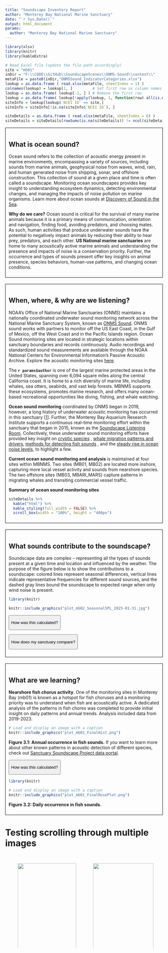 ```yaml
---
title: "Soundscape Inventory Report"
author: "Monterey Bay National Marine Sanctuary"
date: "`r Sys.Date()`"
output: html_document
params:
  author: "Monterey Bay National Marine Sanctuary"
---
```


```r
library(xlsx)
library(knitr)
library(kableExtra)

# Read Excel file (update the file path accordingly)
site = "mb01"
inDir = "F:\\CODE\\GitHub\\SoundscapeScenes\\ONMS-Sound\\context\\"
metaFile = paste0(inDir,"ONMSSound_IndicatorCategories.xlsx")
lookup = as.data.frame ( read.xlsx(metaFile, sheetIndex = 1) )
colnames(lookup) = lookup[1, ]         # Set first row as column names
lookup = as.data.frame( lookup[-1, ] ) # Remove the first row
lookup = as.data.frame( lookup[!apply(lookup, 1, function(row) all(is.na(row))), ] )
siteInfo = lookup[lookup$`NCEI ID` == site,]
siteInfo = siteInfo[!is.na(siteInfo$`NCEI ID`), ]

siteDetails = as.data.frame ( read.xlsx(metaFile, sheetIndex = 6) )
siteDetails = siteDetails[rowSums(is.na(siteDetails)) != ncol(siteDetails), ]
```
::: {style="border: 1px solid black; padding: 10px; margin-bottom: 20px;"}
# **What is ocean sound?**

Ocean sound refers to the collection of acoustic energy present in marine environments, encompassing a variety of sources, including sounds from marine animals, geophysical noise from waves, wind, rain, and human generated noise from shipping, sonar, and offshore construction. This collection of sound at a given place and time is often called a soundscape. Monitoring ocean soundscapes provides key insight to understanding ecosystem dynamics, detecting environmental changes, and managing the impacts of noise pollution on marine organisms. Learn more about ocean sounds at [Discovery of Sound in the Sea](https://dosits.org/).

**Why do we care?** Ocean sound is critical for the survival of many marine animals because it is a primary means of communication, orientation and navigation, finding food, avoiding predators, and choosing mates. As such, human activities that produce underwater sounds have the potential to negatively impact animals by reducing their ability to hear prey, predators, and each other. **US National marine sanctuaries** are home to many acoustically active marine animals and understanding the presence and impacts of noise is a conservation priority. Further, the occurrence and types of sounds present offer key insights on animal presence, species behaviors, human-use patterns, and changing ocean conditions.
:::

::: {style="border: 1px solid black; padding: 10px; margin-bottom: 20px;"}
# **When, where, & why are we listening?**

NOAA's Office of National Marine Sanctuaries (ONMS) maintains a nationally coordinated underwater sound monitoring network across the National Marine Sanctuary System, known as [ONMS Sound](https://sanctuaries.noaa.gov/science/monitoring/sound/). ONMS sound works with partners to monitor off the US East Coast, in the Gulf of Mexico, off the West Coast and in the Pacific Islands region. Ocean Sound monitoring sites are located in strategic locations within sanctuary boundaries and records continuously. Audio recordings and standardized sound measurements are available through the NOAA National Centers for Environmental Information's Passive Acoustic Archive. Explore the acoustic monitoring sites [here](https://www.ncei.noaa.gov/maps/passive-acoustic-data/).

The **`r params$author`** is one of the largest marine protected areas in the United States, spanning over 6,094 square miles along the central California coast. It is home to a rich diversity of marine life, including whales, sea otters, seabirds, and vast kelp forests. MBNMS supports these ecosystems, promotes marine research, and offers many ocean-based recreational opportunities like diving, fishing, and whale watching.

**Ocean sound monitoring** coordinated by ONMS began in 2019, however, a long history of underwater acoustic monitoring has occurred in this sanctuary [[1](https://pubs.aip.org/asa/arlo/article/3/2/65/123823/Ocean-ambient-sound-Comparing-the-1960s-with-the)]. Further, the Monterey Bay Aquarium Research Institute supports a continuous real-time monitoring effort within the sanctuary that began in 2015, known as the [Soundscape Listening Room](https://www.mbari.org/project/soundscape-listening-room/). Collectively, these underwater sound monitoring efforts have provided key insight on [cryptic species](https://movementecologyjournal.biomedcentral.com/articles/10.1186/s40462-024-00500-x) , [whale migration patterns and drivers](https://besjournals.onlinelibrary.wiley.com/doi/10.1111/1365-2435.14013), [methods for detecting fish sounds](https://pubs.aip.org/asa/jasa/article/153/3/1710/2881267) , and the [steady rise in ocean noise levels](https://pubs.aip.org/asa/arlo/article/3/2/65/123823/Ocean-ambient-sound-Comparing-the-1960s-with-the), to highlight a few.

**Current ocean sound monitoring and analysis** is maintained at four sites within MBNMS. Two sites (MB01, MB02) are located more inshore, capturing more local vessel activity and sounds from nearshore species. The two offshore sites (MB03, MBARI_MARS) capture patterns in migrating whales and transiting commercial vessel traffic.

**Summary of ocean sound monitoring sites**

```r
siteDetails %>% 
  kable("html") %>% 
  kable_styling(full_width = FALSE) %>% 
  scroll_box(width = "100%", height = "400px")
```
::: 

::: {style="border: 1px solid black; padding: 10px; margin-bottom: 20px;"}
# **What sounds contribute to the soundscape?**

Soundscape data are complex -- representing all the types of sounds present at a given time and location and influenced by the weather. The purpose of the figure below is to show the contributions to a soundscape: colored lines represent seasonal differences, vertical lines indicate representative frequencies for different sound sources, and the dashed gray lines bound the soundscape to expected range when only wind noise is present.

```r
library(knitr)

knitr::include_graphics("plot_mb02_SeasonalSPL_2025-01-31.jpg")
```

<button onclick="document.getElementById(&#39;infoModal&#39;).showModal()">

How was this calculated?

</button>

<dialog id="infoModal">

<p>The median power spectral densities (PSD) for all hours across all years are calculated from calibrated audio data using community software tools: <a href="https://github.com/MarineBioAcousticsRC/Triton/tree/master" target="_blank">Triton Soundscape Metrics</a>, <a href="https://pubs.aip.org/asa/jel/article/1/1/011203/219719" target="_blank">MANTA</a>, or <a href="https://github.com/lifewatch/pypam" target="_blank">PyPAM</a>. Triton software calculates the one-third octave band sound pressure levels by integration of PSD levels with a 1 Hz/1 second resolution and a median was used to calculate hourly values over no less than 1,800 1-s values for that hour and converted to decibels (dB re 1 μPa). MANTA and PYPAM software calculates power spectral density (PSD) levels per minute (μPa²) within the hybrid milledecade frequency bands. <a href="https://cran.r-project.org/web/packages/PAMscapes/index.html" target="_blank">PAMscapes</a> was used to calculate the median for each hour within one-third octave bands. These values were then converted to 1-Hz resolution to match the wind model results by converting to pressure and dividing by the band width before converting back to sound spectrum levels in decibels (dB re 1 μPa/Hz).</p>

<button onclick="document.getElementById('infoModal').close()">Close</button> </dialog>

<button onclick="document.getElementById(&#39;infoModal2&#39;).showModal()">

How does my sanctuary compare?

</button>

<dialog id="infoModal2">

<p>No one soundscape is alike and we can use other sites in similar oceanographic settings (e.g. nearshore or offshore) to compare conditions. From 2018-2022, the U.S. National Oceanic and Atmospheric Administration (NOAA) and the U.S. Navy engaged in a multi-year effort to monitor underwater sound within the U.S. National Marine Sanctuary System, known as <a href="https://sanctuaries.noaa.gov/science/monitoring/sound/sanctsound.html" target="_blank">Sanctuary SoundScape Monitoring Project</a>. Data collected during this dedicated period provide <a href="https://www.frontiersin.org/journals/marine-science/articles/10.3389/fmars.2021.719258/full" target="_blank">initial insights</a> on how soundscapes compare.</p>

```r
  # Load and display an image with a caption
  knitr::include_graphics("plot_mb02_compareTOL.png")
```

<button onclick="document.getElementById('infoModal2').close()">Close</button> </dialog>
:::


::: {style="border: 1px solid black; padding: 10px; margin-bottom: 20px;"}

# **What are we learning?**

**Nearshore fish chorus activity**. One of the monitoring sites in Monterey Bay (mb01) is known as a hotspot for fish choruses and a monitoring priority was to understand when fish are acoustically active. A dedicated analysis of the patterns in fish chores was completed to provide initial insight on daily patterns and annual trends. Analysis included data from 2019-2023.

```r
# Load and display an image with a caption
knitr::include_graphics("plot_mb01_FinalHist.png")
```

**Figure 3.1: Annual occurrence in fish sounds.** If you want to learn more about other known patterns in acoustic detection of different species, check out [Sanctuary Soundscape Project data portal](https://sanctsound.portal.axds.co/#sanctsound/sanctuary/monterey-bay/site/MB01/method_type/detections).

<button onclick="alert(&#39;The seasonal distribution of fish chorusing was calculated as the hours for each week in the year. There were some data gaps between recordings, as seen in the available data histogram of total recording hours for each week of the year. Daily patterns in fish chorusing was calculated as the combined proportion of fish chorusing for each hour in the day (Pacific Standard Time) calculated by computing total days when fish sang during a certain hour / total days spent recording during that hour at MB01. Current trends in fish chorusing is calculated a total fish chorusing / total recording hours for each month between January of 2019 and December of 2021 (the proportion of chorusing). Dots plotted for each month represent the proportion of chorusing from the most recent year of data. Fish species: Bocaccio (blue), Plainfin Midshipman (orange), White Seabass (red), UF440 (purple), and UF310 (green) were identified at MB01 between November 2018 and August 2023. Grey dots indicate that month of recent data was from 2022, black dots indicate that month of recent data was from 2023, and empty dots indicate off effort (no data).&#39;)">

How was this calculated?

</button>

```r
library(knitr)

# Load and display an image with a caption
knitr::include_graphics("plot_mb01_FinalRosePlot.png")
```

**Figure 3.2: Daily occurrence in fish sounds.**
:::



# Testing scrolling through multiple images

</dialog>

<div style="width: 100%; height: 300px; overflow-x: scroll; white-space: nowrap;">

<figure style="display: inline-block; margin-right: 10px;">

<img src="plot_nrs11_SeasonalSPL.jpg" style="height: 100%;"/>

<figcaption>Figure 1: Caption for Image 1</figcaption>

</figure>

<figure style="display: inline-block; margin-right: 10px;">

<img src="plot_nrs11_Effort.jpg" style="height: 100%;"/>

<figcaption>Figure 2: Caption for Image 2</figcaption>

</figure>
